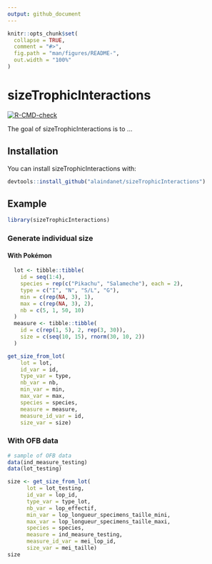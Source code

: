 ```yaml
---
output: github_document
---
```


<!-- README.md is generated from README.Rmd. Please edit that file -->

```r
knitr::opts_chunk$set(
  collapse = TRUE,
  comment = "#>",
  fig.path = "man/figures/README-",
  out.width = "100%"
)
```

# sizeTrophicInteractions

<!-- badges: start -->
[![R-CMD-check](https://github.com/alaindanet/SizeTrophicInteractions/workflows/R-CMD-check/badge.svg)](https://github.com/alaindanet/SizeTrophicInteractions/actions)
<!-- badges: end -->

The goal of sizeTrophicInteractions is to ...

## Installation

You can install sizeTrophicInteractions with:

``` r
devtools::install_github("alaindanet/sizeTrophicInteractions")
```

## Example

```r
library(sizeTrophicInteractions)
```

### Generate individual size


#### With Pokémon 

```r
  lot <- tibble::tibble(
    id = seq(1:4),
    species = rep(c("Pikachu", "Salameche"), each = 2),
    type = c("I", "N", "S/L", "G"),
    min = c(rep(NA, 3), 1),
    max = c(rep(NA, 3), 2),
    nb = c(5, 1, 50, 10)
  )
  measure <- tibble::tibble(
    id = c(rep(1, 5), 2, rep(3, 30)),
    size = c(seq(10, 15), rnorm(30, 10, 2))
  )

get_size_from_lot(
    lot = lot,
    id_var = id,
    type_var = type,
    nb_var = nb,
    min_var = min,
    max_var = max,
    species = species,
    measure = measure,
    measure_id_var = id,
    size_var = size)
```


### With OFB data

```r
# sample of OFB data
data(ind_measure_testing)
data(lot_testing)
```

```r
size <- get_size_from_lot(
      lot = lot_testing,
      id_var = lop_id,
      type_var = type_lot,
      nb_var = lop_effectif,
      min_var = lop_longueur_specimens_taille_mini,
      max_var = lop_longueur_specimens_taille_maxi,
      species = species,
      measure = ind_measure_testing,
      measure_id_var = mei_lop_id,
      size_var = mei_taille)
size
```


